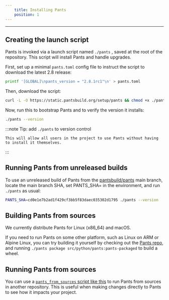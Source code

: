 ```yaml
---
    title: Installing Pants
    position: 1
---
```


---

## Creating the launch script

Pants is invoked via a launch script named `./pants` , saved at the root of the repository. This script will install Pants and handle upgrades.

First, set up a minimal `pants.toml` config file to instruct the script to download the latest 2.8 release:

```bash
printf '[GLOBAL]\npants_version = "2.8.1rc1"\n' > pants.toml
```

Then, download the script:

```bash
curl -L -O https://static.pantsbuild.org/setup/pants && chmod +x ./pants
```

Now, run this to bootstrap Pants and to verify the version it installs:

```bash
./pants --version
```

:::note Tip: add `./pants` to version control

    This will allow all users in the project to use Pants without having to install it themselves.

:::

## Running Pants from unreleased builds

To use an unreleased build of Pants from the [pantsbuild/pants](https://github.com/pantsbuild/pants) main branch, locate the main branch SHA, set PANTS_SHA=<SHA> in the environment, and run `./pants` as usual:

```bash
PANTS_SHA=cd0e1e7b2ad1f429cf3bb5f83daec035302d1795 ./pants --version
```

## Building Pants from sources

We currently distribute Pants for Linux (x86_64) and macOS.

If you need to run Pants on some other platform, such as Linux on ARM or Alpine Linux, you can try building it yourself by checking out the [Pants repo](https://github.com/pantsbuild/pants), and running `./pants package src/python/pants:pants-packaged` to build a wheel.

## Running Pants from sources

You can use a [`pants_from_sources` script like this](https://github.com/pantsbuild/example-python/blob/main/pants_from_sources) to run Pants from sources in another repository. This is useful when making changes directly to Pants to see how it impacts your project.
